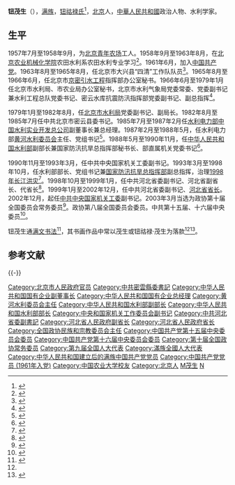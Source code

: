 {{Infobox Officeholder
|name              = 钮茂生
|original_name     = 
|honorific-suffix  = 
|image             = 
|imagesize         = 200
|smallimage        = 
|caption           = 
|office1           = [[中华人民共和国水利部|中华人民共和国水利部]]部长
|premier1          = 
|term_start1       = 
|term_end1         = 
|predecessor1      = 
|successor1        = 
|office2           = 
|premier2          = 
|deputy2           = 
|term_start2       = 
|term_end2         = 
|predecessor2      =
|successor2        = 
|office3      = 
|term_start3 = 
|term_end3    = 
|premier3     = 
|predecessor3 = 
|successor3   = 
|sex               = 男
|nationality       = {{PRC}}
|Native place      = [[北京|北京]]
|birth_date        = {{birth date and age|1939|10|28}}
|birth_place       = {{ROC-1928}}[[北平市|北平市]]
|death_date        = 
|death_place       = 
|spouse            =  
|children          = 
| parents            = 
|party             = {{CPC}}
|relations         = 
|alma_mater        = 
|occupation        = 
|profession        = 高级工程师
|religion          = 
|signature         =
|website           = 
|footnotes         =
}}
'''钮茂生'''（{{bd|1939年|10月28日||catIdx=N}}），[[满族|满族]]，[[钮祜禄氏|钮祜禄氏]]<ref name=书法>{{Cite web |url=http://www.bjqxzk.com/index.php/news/view?id=119 |title=钮茂生部长书法 |accessdate=2017-03-02 |date= |publisher=群贤智库 |last= |year= |deadurl=yes |archivedate=2017-01-09 |archiveurl=https://web.archive.org/web/20170109190029/http://bjqxzk.com/index.php/news/view?id=119 |ref=harv }}</ref>，[[北京|北京]]人，[[中華人民共和國|中華人民共和國]]政治人物、水利学家。

== 生平 ==
1957年7月至1958年9月，为[[北京青年农场|北京青年农场]]工人。1958年9月至1963年8月，在[[北京农业机械化学院|北京农业机械化学院]]农田水利系农田水利专业学习<ref>{{Cite book|title=中国人物年鉴 1999|last=中国人物年鉴社编辑；（李维民主编）|first=|publisher=中国人物年鉴社|year=1999年12月|isbn=|location=|pages=126}}</ref>。1961年6月，加入[[中国共产党|中国共产党]]。1963年8月至1965年8月，任北京市大兴县“四清”工作队队员<ref>{{Cite book|title=古镇史探|last=晓曦，书坊著|first=|publisher=呼和浩特：远方出版社|year=2002年11月|isbn=7-80595-764-9|location=|pages=324}}</ref>。1965年8月至1966年6月，任北京市[[京密引水工程|京密引水工程]]指挥部办公室秘书。1966年6月至1979年1月任北京市水利局、市农业局办公室秘书，北京市水利气象局党委常委、党委副书记兼水利工程总队党委书记、密云水库抗震防汛指挥部党委副书记、副总指挥<ref>{{Cite book|title=中国共产党河北历史大辞典|last=中共河北省委党史研究室编|first=|publisher=北京：中共党史出版社|year=1990年9月|isbn=7-80136-696-4|location=|pages=808}}</ref>。

1979年1月至1982年8月，任[[北京市水利局|北京市水利局]]党委副书记、副局长。1982年8月至1985年7月任中共北京市密云县委书记。1985年7月至1987年2月任[[水利电力部|水利电力部]][[中国水利实业开发总公司|中国水利实业开发总公司]]副董事长兼总经理。1987年2月至1988年5月，任水利电力部[[黄河水利委员会|黄河水利委员会]]主任、党组书记<ref>{{Cite book|title=河南修志人物录|last=许还平主编|first=|publisher=河南省地方史志编纂委员会|year=1993年12月|isbn=|location=|pages=803}}</ref>。1988年5月至1990年11月，任[[中华人民共和国水利部|中华人民共和国水利部]]副部长兼国家防汛抗旱总指挥部秘书长、部直属机关党委书记<ref>{{Cite book|title=中国少数民族专家学者辞典|last=陈虹主编|first=|publisher=沈阳：辽宁民族出版社|year=1994年9月|isbn=7-80527-428-2|location=|pages=408}}</ref>。

1990年11月至1993年3月，任中共中央国家机关工委副书记。1993年3月至1998年10月，任水利部部长、党组书记兼[[国家防汛抗旱总指挥部|国家防汛抗旱总指挥部]]副总指挥，治理[[1998年长江洪灾|1998年长江洪灾]]<ref>{{Cite book|title=中国年鉴 1994|last=中华年鉴编辑部|first=|publisher=中国年鉴社|year=1994|isbn=|location=|pages=430}}</ref>。1998年10月至1999年1月，任中共河北省委副书记、河北省副省长、代省长<ref>{{Cite book|title=中国人物年鉴 1994|last=中华名人协会主办|first=|publisher=北京：华艺出版社|year=1994年10月|isbn=7-80039-013-6|location=|pages=310}}</ref>。1999年1月至2002年12月，任中共河北省委副书记、[[河北省省长|河北省省长]]。2002年12月，起任[[中共中央国家机关工委|中共中央国家机关工委]]副书记。2003年3月当选为政协第十届全国委员会常务委员<ref>{{Cite book|title=中华人民共和国年鉴 2003 总第23期|last=中华人民共和国年鉴编辑部编辑|first=|publisher=中华人民共和国年鉴社|year=2003年11月|isbn=|location=|pages=366}}</ref>。政协第八届全国委员会委员。中共第十五届、十六届中央委员<ref>{{Cite book|title=中国共产党历届中央委员大辞典 1921-2003|last=中共中央组织部，中共中央党史研究室编|first=|publisher=北京：中共党史出版社|year=2004年11月|isbn=7-80136-946-7|location=|pages=540}}</ref>。

钮茂生通[[满文|满文]][[书法|书法]]<ref>{{Cite web |url=http://arts.cntv.cn/20111018/108319.shtml |title=比艺齐飞——钮茂生书画翁强摄影作品联袂展举办 |accessdate=2017-03-02 |date=2011-10-18 |publisher=[[中国中央电视台|中国中央电视台]] |last= |year= |deadurl=no |archivedate=2020-09-15 |archiveurl=https://web.archive.org/web/20200915005050/http://arts.cntv.cn/20111018/108319.shtml |ref=harv }}</ref>，其书画作品中常以茂生或钮祜禄·茂生为落款<ref name=书法/><ref>{{Cite web |url=http://www.bjqxzk.com/index.php/news/view?id=119 |title=钮茂生书画展——四百图 |accessdate=2017-03-02 |date=2011-06-28 |publisher=[[中国中央电视台|中国中央电视台]] |last= |year= |deadurl=yes |archivedate=2017-01-09 |archiveurl=https://web.archive.org/web/20170109190029/http://bjqxzk.com/index.php/news/view?id=119 |ref=harv }}</ref>。

== 参考文献 ==
{{Reflist|2}}
{{-}}
{{start box}}
{{s-gov|prc}}
{{succession box|[[杨振怀|杨振怀]]|[[汪恕诚|汪恕诚]]|[[中华人民共和国水利部|中华人民共和国水利部]]部长|1993年3月－1998年11月}}
{{succession box|[[叶连松|叶连松]]|[[季允石|季允石]]|[[河北省人民政府|河北省人民政府]][[河北行政长官列表|省长]]|1998年11月－2002年12月}}
{{s-before|[[龚时旸|龚时旸]]}}
{{s-title|[[黄河水利委员会|黄河水利委员会]]主任|1987年11月－1992年8月}}
{{s-after|[[亢崇仁|亢崇仁]]}}
{{end box}}

{{国务院/9|部门首长}}
{{国务院/8|部门首长}}
{{中华人民共和国水利部部长}}
{{中华人民共和国河北省正职领导人|nocat}}
{{河北行政长官}}
[[Category:北京市人民政府官员|Category:北京市人民政府官员]]
[[Category:中共密雲縣委書記|Category:中共密雲縣委書記]]
[[Category:中华人民共和国国有企业副董事长|Category:中华人民共和国国有企业副董事长]]
[[Category:中华人民共和国国有企业总经理|Category:中华人民共和国国有企业总经理]]
[[Category:黄河水利委员会主任|Category:黄河水利委员会主任]]
[[Category:中华人民共和国水利部副部长|Category:中华人民共和国水利部副部长]]
[[Category:中华人民共和国水利部部长|Category:中华人民共和国水利部部长]]
[[Category:中央和国家机关工作委员会副书记|Category:中央和国家机关工作委员会副书记]]
[[Category:中共河北省委副書記|Category:中共河北省委副書記]]
[[Category:河北省人民政府副省长|Category:河北省人民政府副省长]]
[[Category:河北省人民政府省长|Category:河北省人民政府省长]]
[[Category:全国政协民族和宗教委员会主任|Category:全国政协民族和宗教委员会主任]]
[[Category:中国共产党第十五届中央委员会委员|Category:中国共产党第十五届中央委员会委员]]
[[Category:中国共产党第十六届中央委员会委员|Category:中国共产党第十六届中央委员会委员]]
[[Category:第十届全国政协常务委员|Category:第十届全国政协常务委员]]
[[Category:第九届全国人大代表|Category:第九届全国人大代表]]
[[Category:滿族全國人大代表|Category:滿族全國人大代表]]
[[Category:中华人民共和国建立后的满族中国共产党党员|Category:中华人民共和国建立后的满族中国共产党党员]]
[[Category:中国共产党党员_(1961年入党)|Category:中国共产党党员 (1961年入党)]]
[[Category:中国农业大学校友|Category:中国农业大学校友]]
[[Category:北京人|Category:北京人]]
[[Category:鈕姓|M茂生]]
[[Category:钮祜禄氏|N]]